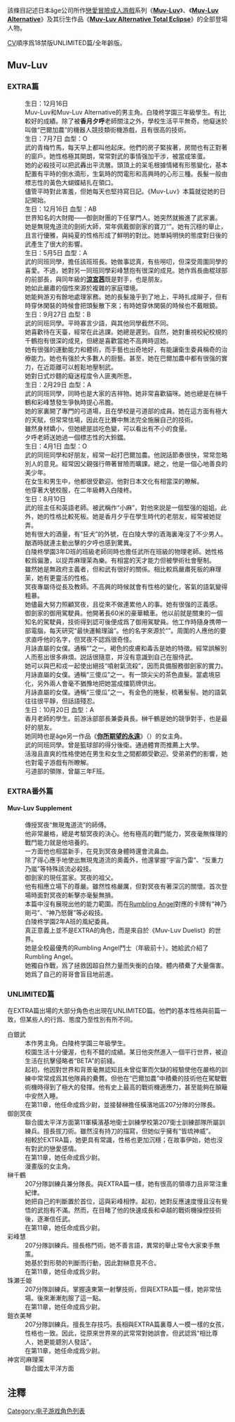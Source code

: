 {{Expand language|1=ja|time=2021-02-14T06:52:50+00:00}}
{{Unreferenced|time=2021-02-08T15:51:18+00:00}}
{{noteTA
| 1 = zh-cn:神宫司麻里茉; zh-tw:神宮司毬藻; zh-hk:神宮司毬藻; zh-sg:神宮司毬藻;
}}
該條目記述日本âge公司所作[[戀愛冒險遊戲|戀愛冒險]][[成人遊戲|成人游戲]]系列《'''[[Muv-Luv|Muv-Luv]]'''》、《'''[[Muv-Luv_Alternative|Muv-Luv Alternative]]'''》及其衍生作品《[[Muv-Luv_Alternative_Total_Eclipse|'''Muv-Luv Alternative Total Eclipse''']]》的全部登場人物。

[[CV|CV]]順序爲18禁版UNLIMITED篇/全年齡版。

== Muv-Luv ==

=== EXTRA篇 ===

; {{nihongo|白銀武|白銀 武（しろがね たける）|CV：相庭剛志/[[保志總一朗|保志總一朗]]}}
: 生日：12月16日
: Muv-Luv和Muv-Luv Alternative的男主角。白陵柊学園三年級學生。有比較好的成績。除了被'''香月夕呼'''老師關注之外，學校生活平平無奇。他癡迷於叫做“巴爾加農”的機器人競技類街機游戲，且有很高的技術。
; {{nihongo|鑑純夏|鑑 純夏（かがみ すみか）|CV：藤原理加/[[田口宏子|田口宏子]]}}
: 生日：7月7日 血型：O
: 武的青梅竹馬，每天早上都叫他起床。他們的房子緊挨著，房間也有正對著的窗戶。她性格極其開朗，常常對武的事情强加干涉，被當成笨蛋。
: 她的必殺技可以把武轟出平流層。頭頂上的呆毛根據情緒有形態變化，基本配置有平時的倒水滴形，生氣時的閃電形和高興時的心形三種。長髮一般由標志性的黃色大蝴蝶結扎在領口。
: 儘管平時對此害羞，但她每天也堅持寫日記。《Muv-Luv》本篇就從她的日記開始。
; {{nihongo|御劍冥夜|御劍 冥夜（みつるぎ めいや）|CV：奧田秋/奧島和美}}
: 生日：12月16日 血型：AB
: 世界知名的大財閥——御劍財團的下任掌門人。她突然就搬進了武家裏。
: 她是無現鬼道流的劍術大師，常年佩戴御劍家的寶刀“{{Nihongo|皆琉神威|ミナルカムイ}}”。她有沉穩的舉止，且言行優雅，與純夏的性格形成了鮮明的對比。她單純明快的態度對日後的武產生了很大的影響。
; {{nihongo|榊千鶴|榊 千鶴（さかき ちづる）|CV：高柳香帆/[[倉田雅世|倉田雅世]]}}
: 生日：5月5日 血型：A
: 武的同班同學，擔任該班班長。她做事認真，有些嘮叨，但深受周圍同學的喜愛。不過，她對另一同班同學彩峰慧抱有很深的成見。她作爲長曲棍球部的前部長，與同年級的'''[[你所期望的永遠|涼宮茜]]'''既是對手，也是朋友。
: 她如此嚴肅的個性來源於複雜的家庭環境。
: 她能夠游刃有餘地處理家務。她的長髮幾乎到了地上，平時扎成辮子，但有時穿休閑裝的時候會把頭髮散下來；有時她穿休閑裝的時候也不戴眼鏡。
; {{nihongo|彩峰慧|彩峰 慧（あやみね けい）|CV：吉野夏樹/[[永島由子|永島由子]]}}
: 生日：9月27日 血型：B
: 武的同班同學。平時寡言少語，與其他同學截然不同。
: 她喜歡待在天臺，經常在此逃課。她總是遲到。自然，她對重視校紀校規的千鶴抱有很深的成見，但總是喜歡當她不高興時逗她。
: 她有很强的運動能力和體術，而手藝也出奇地好，有能讓衛生委員稱奇的治療能力。她也有强於大多數人的厨藝。甚至，她在巴爾加農中都有很强的實力，在近距離可以輕鬆地壓制武。
: 她對日式炒麵的癡迷程度令人匪夷所思。
; {{nihongo|珠瀨壬姬|珠瀬 壬姫（たませ みき）|CV：[[北都南|北都南]]/[[一美|一美]]}}
: 生日：2月29日 血型：A
: 武的同班同學，同時也是大家的吉祥物。她非常喜歡貓咪。她也總是在榊千鶴和彩峰慧發生爭執時提心吊膽。
: 她的家裏開了專門的弓道場，且在學校是弓道部的成員。她在這方面有極大的天賦，但常常怯場，因此在比賽中無法完全施展自己的技術。
: 雖然身材嬌小，但她總是談吃色變，可以看出有不小的食量。
: 夕呼老師送她過一個標志性的大鈴鐺。
; {{nihongo|鎧衣尊人|鎧衣 尊人（よろい みこと）|CV：野中真澄/久保田惠}}
: 生日：4月1日 血型：O
: 武的同班同學和好朋友，經常一起打巴爾加農。他説話節奏很快，常常忽略別人的意見。經常因父親强行帶著冒險而曠課。總之，他是一個心地善良的美少年。
: 在女生和男生中，他都很受歡迎。他對日本文化有相當深的瞭解。
: 他穿著大號校服，在二年級轉入白陵柊。
; {{nihongo|神宮司麻理茉|神宮司 まりも（じんぐうじ まりも）|CV：[[南綾香|南綾香]]/[[井上美紀|井上美紀]]}}
: 生日：8月10日
: 武的班主任和英語老師。被武稱作“小麻”，對他來説是一個堅强的姐姐。此外，她的性格比較死板。她是香月夕乎在學生時代的老朋友，經常被她捉弄。
: 她有很大的酒量，有“狂犬”的外號，在白陵大學的酒海裏淹沒了不少男人。酗酒時就連主動出擊的夕呼也感到驚異。
; {{nihongo|香月夕呼|香月 夕呼（こうづき ゆうこ）|CV：[[稻葉貴子|稻葉貴子]]/[[本井英美|本井英美]]}}
: 白陵柊學園3年D班的班級老師同時也擔任武所在班級的物理老師。她性格較爲偏激，以捉弄麻理茉為樂。有相當的天才能力但被學術社會壓制。
: 雖然她是無政府主義者，但和武有很好的關係。相比較爲嚴肅死板的麻理茉，她有更靈活的性格。
; '''{{nihongo|月詠真那|月詠 真那（つくよみ まな）|CV：上田亞紀子/[[星野千壽子|星野千壽子]]}}'''
: 冥夜專屬侍從長及教師。不高興的時候就會有性格的變化，客氣的語氣變得粗暴。
: 她儘最大努力照顧冥夜，且從來不做連累他人的事。她有很强的正義感。
; '''{{nihongo|一文字鷹嘴|一文字 鷹嘴（いちもんじ たかはし）|CV: 十文字隼人/子安武人}}'''
: 御劍家的御用駕駛員。他開著長60米的豪華轎車。他以前就是關東的一個知名的駕駛員，技術得到認可後便成爲了御用駕駛員。他工作時隨身携帶一部電腦，每天研究“最快運輸理論”。他的名字來源於“{{Nihongo|翺翔於天空中的鷹之嘴|大空を舞う俊敏な鷹の嘴たれ}}”。周圍的人應他的要求直呼他的名字，但冥夜不認爲很奇怪。
; {{nihongo|神代巽|神代 巽（かみよ たつみ）|CV：[[海原エレナ|海原エレナ]]/氷青}}
: 月詠直屬的女僕。通稱“{{Nihongo|三傻瓜|三バカ}}”之一。褐色的皮膚和毒舌是她的特徵。經常誤解別人而惹出很多麻煩。説話很隨意，并沒有意識到自己在服侍武。
:她可以與巴和戎一起使出絕技“噴射氣流殺”，因而具備服務御劍家的實力。
; {{nihongo|巴雪乃|巴 雪乃（ともえ ゆきの）|CV：宮内裕香/笠井律子}}
: 月詠直屬的女僕。通稱“三傻瓜”之一。有一頭尖尖的茶色直髮。當處境惡化，另外兩人會毫不猶豫地把她當成擋箭牌供出。
; {{nihongo|戎美凪|戎 美凪（えびす みなぎ）|CV：まつもとちあき/阪口あや}}
: 月詠直屬的女僕。通稱“三傻瓜”之一。有金色的捲髮，梳著髮髻。她的語氣往往很平靜，但話語殘忍。
; {{nihongo|涼宮茜|涼宮 茜（すずみや あかね）|CV：上原智美/[[水橋香織|水橋香織]]}}
:生日：10月20日 血型：A
: 香月老師的學生。前游泳部部長兼委員長。榊千鶴是她的競爭對手，也是最好的朋友。
: 她同時也是âge另一作品《'''[[你所期望的永遠|你所期望的永遠]]'''》（{{lang|ja|君が望む永遠}}）的女主角。
; {{nihongo|柏木晴子|柏木 晴子（かしわぎ はるこ）|CV：夏野巳琴/松浦チエ}}
: 武的同班同學。曾是籃球部的得分後衛。通過體育而推薦上大學。
: 活潑且直爽的性格使她在男生和女生之間都頗受歡迎。受弟弟們的影響，她也對電子游戲有所瞭解。
; {{nihongo|石澤主將|石沢 主将（いしざわ しゅしょう）|CV：川村拓央}}
: 弓道部的領隊，曾屬三年F班。

=== EXTRA番外篇 ===
==== Muv-Luv Supplement ====

; {{nihongo|紅蓮醍三郎|紅蓮 醍三郎（ぐれんだいざぶろう）}}
: 傳授冥夜“無現鬼道流”的師傅。
: 他非常嚴格，總是考驗冥夜的決心。他有極高的戰鬥能力，冥夜毫無條理的戰鬥能力就是他培養的。
: 一方面他也相當新手，在見到冥夜身體時還會流鼻血。
: 除了得心應手地使出無現鬼道流的奧義外，他還掌握“宇宙乃雷”、“反重力乃嵐”等特殊該流必殺技。
; {{nihongo|御劍雷電|御剣 雷電（みつるぎ らいでん）}}
: 御劍家的現任當家。冥夜的祖父。
: 他有相應立場下的尊嚴。雖然性格嚴厲，但對冥夜有著深沉的關懷。首次登場時面對冥夜的斬擊亦毫髮無損。
: 本篇中沒有展現出他的能力範圍。而在[[RumblingAngel|Rumbling Angel]]對應的卡牌有“神乃剛弓”、“神乃怒聲”等必殺技。
; {{nihongo|七瀨凜|七瀬 凜（ななせ りん）}}
: 白陵柊学園2年A班的風紀委員。
: 真正意義上並不是EXTRA的角色，而是來自於《Muv-Luv Duelist》的世界。
: 她是全校最優秀的Rumbling Angel鬥士（年級前十）。她給武介紹了Rumbling Angel。
: 她獨自作戰，爲了拯救因超自然力量而失衡的白陵。體内積纍了大量傷害。
: 她爲了自己的哥哥會盲目地前進。

=== UNLIMITED篇 ===
在EXTRA篇出場的大部分角色也出現在UNLIMITED篇。他們的基本性格與前篇一致，但某些人的行爲、態度乃至性別有所不同。

; 白銀武
: 本作男主角。白陵柊学園三年級學生。
: 校園生活十分優渥，也有不錯的成績。某日他突然進入一個平行世界，被迫生活在抗擊侵略者“BETA”的前綫。
: 起初，他因對世界和背景毫無認知且未曾從軍而欠缺的經驗使他在嚴格的訓練中常常成爲其他隊員的纍贅。但他在“巴爾加農”中積纍的技術他在駕駛戰術機時得到了極大的發揮。他有史上最高的戰術機適應力，甚至能夠在顛簸中安然入睡。
: 在第11章，他任命成爲少尉，並接替榊擔任橫濱地區207分隊的分隊長。
; 御劍冥夜
: 聯合國太平洋方面第11軍橫濱基地衛士訓練學校第207衛士訓練部隊所屬訓練兵。擅長拔刀術。雖然沒有持刀的描寫，但她似乎擁有“皆琉神威”。
: 相較於EXTRA篇，她更具有常識，性格也更加沉穩；在故事伊始，她也沒有對武的戀愛感情。
: 在第11章，她任命成爲少尉。
: 漫畫版的女主角。
; 榊千鶴
: 207分隊訓練兵兼分隊長。與EXTRA篇一樣，她有很高的領導力且非常注重紀律。
: 她把自己的判斷置於首位，這與彩峰相悖。起初，她對反應速度慢且沒有覺悟的武抱有不滿。然而，在目睹了他的快速成長和卓越的戰術機操控技術後，逐漸信任武。
: 在第11章，她任命成爲少尉。
; 彩峰慧
: 207分隊訓練兵。擅長格鬥術。她不善言語，異常的舉止常令大家束手無策。
: 她基於對形勢的判斷而行動，因此對榊意見不合。
: 在第11章，她任命成爲少尉。
; 珠瀬壬姫
: 207分隊訓練兵。掌握遠東第一射擊技術，但與EXTRA篇一樣，她非常怯場。後來漸漸剋服了這一點。
: 在第11章，她任命成爲少尉。
; 鎧衣美琴
: 207分隊訓練兵。擅長生存技巧。長相與EXTRA篇裏尊人一模一樣的女孩，性格也一致。因此，從原來世界來的武常常對她誤會。但武認爲“相比尊人，她更能聼別人發話”。
: 在第11章，她任命成爲少尉。
; 神宮司麻理茉
: 聯合國太平洋方面

== 注釋 ==


{{アージュ}}

[[Category:电子游戏角色列表|Category:电子游戏角色列表]]